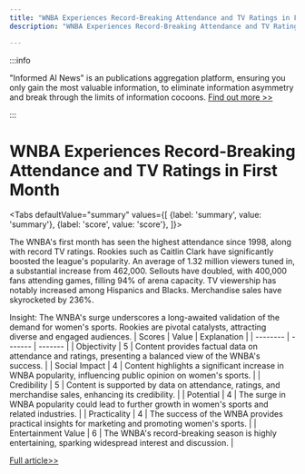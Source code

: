 ```yaml
---
title: "WNBA Experiences Record-Breaking Attendance and TV Ratings in First Month"
description: "WNBA Experiences Record-Breaking Attendance and TV Ratings in First Month"

---
```



:::info

"Informed AI News" is an publications aggregation platform, ensuring you only gain the most valuable information, to eliminate information asymmetry and break through the limits of information cocoons.  [Find out more >>](/docs/guides)

:::

# WNBA Experiences Record-Breaking Attendance and TV Ratings in First Month


<Tabs
	defaultValue="summary"
	values={[
	{label: 'summary', value: 'summary'},
	{label: 'score', value: 'score'},
]}>
<TabItem value="summary">


The WNBA's first month has seen the highest attendance since 1998, along with record TV ratings. Rookies such as Caitlin Clark have significantly boosted the league's popularity. An average of 1.32 million viewers tuned in, a substantial increase from 462,000. Sellouts have doubled, with 400,000 fans attending games, filling 94% of arena capacity. TV viewership has notably increased among Hispanics and Blacks. Merchandise sales have skyrocketed by 236%.

Insight: The WNBA's surge underscores a long-awaited validation of the demand for women's sports. Rookies are pivotal catalysts, attracting diverse and engaged audiences.
</TabItem>
<TabItem value="score">
	| Scores     | Value   | Explanation |
	| -------- | ------- | ------- |
	| Objectivity  | 5    | Content provides factual data on attendance and ratings, presenting a balanced view of the WNBA's success.    |
	| Social Impact | 4     | Content highlights a significant increase in WNBA popularity, influencing public opinion on women's sports.    |
	| Credibility    | 5    | Content is supported by data on attendance, ratings, and merchandise sales, enhancing its credibility.    |
	| Potential    | 4    | The surge in WNBA popularity could lead to further growth in women's sports and related industries.    |
	| Practicality    | 4    | The success of the WNBA provides practical insights for marketing and promoting women's sports.    |
	| Entertainment Value    | 6    | The WNBA's record-breaking season is highly entertaining, sparking widespread interest and discussion.    |
</TabItem>
</Tabs>

[Full article>>](https://apnews.com/article/wnba-tv-ratings-caitlin-clark-866ca777a182b5a02d604394d5f391f2)
